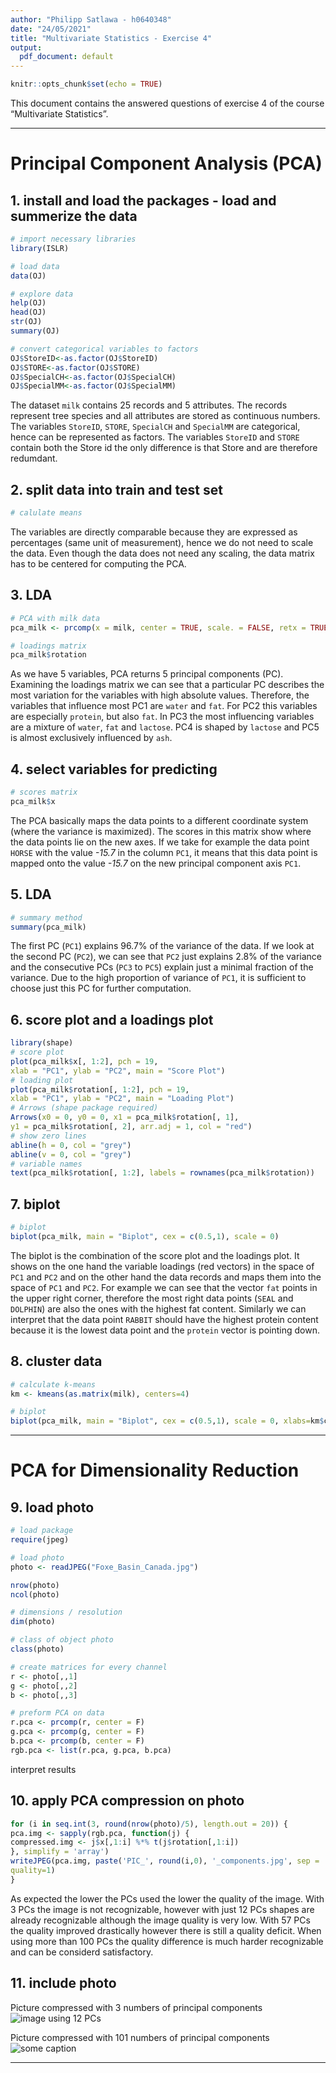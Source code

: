 ```yaml
---
author: "Philipp Satlawa - h0640348"
date: "24/05/2021"
title: "Multivariate Statistics - Exercise 4"
output:
  pdf_document: default
---
```


```r
knitr::opts_chunk$set(echo = TRUE)
```

This document contains the answered questions of exercise 4 of the course "Multivariate Statistics".

***

# Principal Component Analysis (PCA)

## 1. install and load the packages - load and summerize the data
```r
# import necessary libraries
library(ISLR)

# load data
data(OJ)

# explore data
help(OJ)
head(OJ)
str(OJ)
summary(OJ)

# convert categorical variables to factors
OJ$StoreID<-as.factor(OJ$StoreID)
OJ$STORE<-as.factor(OJ$STORE)
OJ$SpecialCH<-as.factor(OJ$SpecialCH)
OJ$SpecialMM<-as.factor(OJ$SpecialMM)
```
The dataset `milk` contains 25 records and 5 attributes. The records represent tree species and all attributes are stored as continuous numbers.
The variables `StoreID`, `STORE`, `SpecialCH` and `SpecialMM` are categorical, hence can be represented as factors.
The variables `StoreID` and `STORE` contain both the Store id the only difference is that Store and are therefore redumdant.


## 2. split data into train and test set
```r
# calulate means


```
The variables are directly comparable because they are expressed as percentages (same unit of measurement), hence we do not need to scale the data. Even though the data does not need any scaling, the data matrix has to be centered for computing the PCA.


## 3. LDA
```r
# PCA with milk data
pca_milk <- prcomp(x = milk, center = TRUE, scale. = FALSE, retx = TRUE)

# loadings matrix
pca_milk$rotation
```
As we have 5 variables, PCA returns 5 principal components (PC). Examining the loadings matrix we can see that a particular PC describes the most variation for the variables with high absolute values. Therefore, the variables that influence most PC1 are `water` and `fat`. For PC2 this variables are especially `protein`, but also `fat`. In PC3 the most influencing variables are a mixture of `water`, `fat` and `lactose`. PC4 is shaped by `lactose` and PC5 is almost exclusively influenced by `ash`.


## 4. select variables for predicting 
```r
# scores matrix
pca_milk$x
```
The PCA basically maps the data points to a different coordinate system (where the variance is maximized). The scores in this matrix show where the data points lie on the new axes. If we take for example the data point `HORSE` with the value *-15.7* in the column `PC1`, it means that this data point is mapped onto the value *-15.7* on the new principal component axis `PC1`.


## 5. LDA
```r
# summary method
summary(pca_milk)
```
The first PC (`PC1`) explains 96.7% of the variance of the data. If we look at the second PC (`PC2`), we can see that `PC2` just explains 2.8% of the variance and the consecutive PCs (`PC3` to `PC5`) explain just a minimal fraction of the variance. Due to the high proportion of variance of `PC1`, it is sufficient to choose just this PC for further computation.


## 6. score plot and a loadings plot
```r
library(shape)
# score plot
plot(pca_milk$x[, 1:2], pch = 19,
xlab = "PC1", ylab = "PC2", main = "Score Plot")
# loading plot
plot(pca_milk$rotation[, 1:2], pch = 19,
xlab = "PC1", ylab = "PC2", main = "Loading Plot")
# Arrows (shape package required)
Arrows(x0 = 0, y0 = 0, x1 = pca_milk$rotation[, 1],
y1 = pca_milk$rotation[, 2], arr.adj = 1, col = "red")
# show zero lines
abline(h = 0, col = "grey")
abline(v = 0, col = "grey")
# variable names
text(pca_milk$rotation[, 1:2], labels = rownames(pca_milk$rotation))
```


## 7. biplot
```r
# biplot
biplot(pca_milk, main = "Biplot", cex = c(0.5,1), scale = 0)
```
The biplot is the combination of the score plot and the loadings plot. It shows on the one hand the variable loadings (red vectors) in the space of `PC1` and `PC2` and on the other hand the data records and maps them into the space of `PC1` and `PC2`. For example we can see that the vector `fat` points in the upper right corner, therefore the most right data points (`SEAL` and `DOLPHIN`) are also the ones with the highest fat content. Similarly we can interpret that the data point `RABBIT` should have the highest protein content because it is the lowest data point and the `protein` vector is pointing down.


## 8. cluster data
```r
# calculate k-means
km <- kmeans(as.matrix(milk), centers=4)

# biplot
biplot(pca_milk, main = "Biplot", cex = c(0.5,1), scale = 0, xlabs=km$cluster)
```

***

# PCA for Dimensionality Reduction

## 9. load photo
```r
# load package
require(jpeg)

# load photo
photo <- readJPEG("Foxe_Basin_Canada.jpg")

nrow(photo)
ncol(photo)

# dimensions / resolution
dim(photo)

# class of object photo
class(photo)

# create matrices for every channel
r <- photo[,,1]
g <- photo[,,2]
b <- photo[,,3]

# preform PCA on data
r.pca <- prcomp(r, center = F)
g.pca <- prcomp(g, center = F)
b.pca <- prcomp(b, center = F)
rgb.pca <- list(r.pca, g.pca, b.pca)
```
interpret results


## 10. apply PCA compression on photo
```r

for (i in seq.int(3, round(nrow(photo)/5), length.out = 20)) {
pca.img <- sapply(rgb.pca, function(j) {
compressed.img <- j$x[,1:i] %*% t(j$rotation[,1:i])
}, simplify = 'array')
writeJPEG(pca.img, paste('PIC_', round(i,0), '_components.jpg', sep = ''),
quality=1)
}
```
As expected the lower the PCs used the lower the quality of the image. With 3 PCs the image is not recognizable, however with just 12 PCs shapes are already recognizable although the image quality is very low. With 57 PCs the quality improved drastically however there is still a quality deficit. When using more than 100 PCs the quality difference is much harder recognizable and can be considerd satisfactory.


## 11. include photo
Picture compressed with 3 numbers of principal components  
![image using 12 PCs](PIC_3_components.jpg)
\pagebreak

Picture compressed with 101 numbers of principal components  
![some caption](PIC_101_components.jpg)
  
***